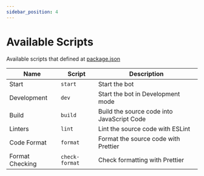 ```yaml
---
sidebar_position: 4
---
```


# Available Scripts

Available scripts that defined at [package.json](https://github.com/vzetaa/zeta/blob/master/package.json)

| Name            | Script         | Description                                |
| --------------- | -------------- | ------------------------------------------ |
| Start           | `start`        | Start the bot                              |
| Development     | `dev`          | Start the bot in Development mode          |
| Build           | `build`        | Build the source code into JavaScript Code |
| Linters         | `lint`         | Lint the source code with ESLint           |
| Code Format     | `format`       | Format the source code with Prettier       |
| Format Checking | `check-format` | Check formatting with Prettier             |
